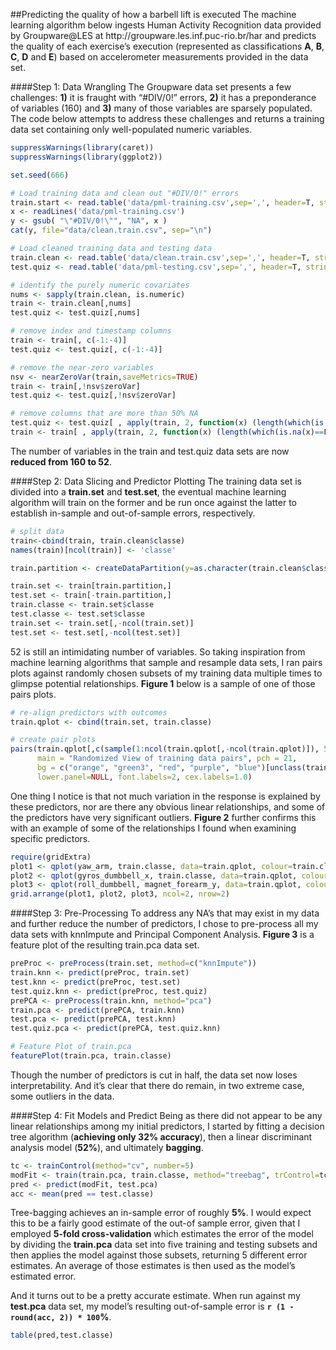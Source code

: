 ##Predicting the quality of how a barbell lift is executed
The machine learning algorithm below ingests Human Activity Recognition data provided by Groupware@LES at http://groupware.les.inf.puc-rio.br/har and predicts the quality of each exercise's execution (represented as classifications **A**, **B**, **C**, **D** and **E**) based on accelerometer measurements provided in the data set.

####Step 1: Data Wrangling
The Groupware data set presents a few challenges: **1)** it is fraught with "#DIV/0!" errors, **2)** it has a preponderance of variables (160) and **3)** many of those variables are sparsely populated. The code below attempts to address these challenges and returns a training data set containing only well-populated numeric variables.

```{r}
suppressWarnings(library(caret))
suppressWarnings(library(ggplot2))

set.seed(666)

# Load training data and clean out "#DIV/0!" errors
train.start <- read.table('data/pml-training.csv',sep=',', header=T, stringsAsFactors=F)
x <- readLines('data/pml-training.csv')
y <- gsub( "\"#DIV/0!\"", "NA", x )
cat(y, file="data/clean.train.csv", sep="\n")

# Load cleaned training data and testing data
train.clean <- read.table('data/clean.train.csv',sep=',', header=T, stringsAsFactors=F)
test.quiz <- read.table('data/pml-testing.csv',sep=',', header=T, stringsAsFactors=F)

# identify the purely numeric covariates
nums <- sapply(train.clean, is.numeric)
train <- train.clean[,nums]
test.quiz <- test.quiz[,nums]

# remove index and timestamp columns
train <- train[, c(-1:-4)]
test.quiz <- test.quiz[, c(-1:-4)]

# remove the near-zero variables
nsv <- nearZeroVar(train,saveMetrics=TRUE)
train <- train[,!nsv$zeroVar]
test.quiz <- test.quiz[,!nsv$zeroVar]

# remove columns that are more than 50% NA
test.quiz <- test.quiz[ , apply(train, 2, function(x) (length(which(is.na(x)==F))/length(x)) > .5)]
train <- train[ , apply(train, 2, function(x) (length(which(is.na(x)==F))/length(x)) > .5)]

```

The number of variables in the train and test.quiz data sets are now **reduced from 160 to 52**.

####Step 2: Data Slicing and Predictor Plotting
The training data set is divided into a **train.set** and **test.set**, the eventual machine learning algorithm will train on the former and be run once against the latter to establish in-sample and out-of-sample errors, respectively.

```{r}
# split data
train<-cbind(train, train.clean$classe)
names(train)[ncol(train)] <- 'classe'

train.partition <- createDataPartition(y=as.character(train.clean$classe), p=.75, list=F)

train.set <- train[train.partition,]
test.set <- train[-train.partition,]
train.classe <- train.set$classe
test.classe <- test.set$classe
train.set <- train.set[,-ncol(train.set)]
test.set <- test.set[,-ncol(test.set)]
```

52 is still an intimidating number of variables. So taking inspiration from machine learning algorithms that sample and resample data sets, I ran pairs plots against randomly chosen subsets of my training data multiple times to glimpse potential relationships. **Figure 1** below is a sample of one of those pairs plots.

```{r}
# re-align predictors with outcomes
train.qplot <- cbind(train.set, train.classe) 

# create pair plots
pairs(train.qplot[,c(sample(1:ncol(train.qplot[,-ncol(train.qplot)]), 5), ncol(train.qplot))], 
      main = "Randomized View of training data pairs", pch = 21, 
      bg = c("orange", "green3", "red", "purple", "blue")[unclass(train.qplot$train.classe)], 
      lower.panel=NULL, font.labels=2, cex.labels=1.0)

```

One thing I notice is that not much variation in the response is explained by these predictors, nor are there any obvious linear relationships, and some of the predictors have very significant outliers. **Figure 2** further confirms this with an example of some of the relationships I found when examining specific predictors.

```{r}
require(gridExtra)
plot1 <- qplot(yaw_arm, train.classe, data=train.qplot, colour=train.classe)
plot2 <- qplot(gyros_dumbbell_x, train.classe, data=train.qplot, colour=train.classe)
plot3 <- qplot(roll_dumbbell, magnet_forearm_y, data=train.qplot, colour=train.classe)
grid.arrange(plot1, plot2, plot3, ncol=2, nrow=2)
```

####Step 3: Pre-Processing
To address any NA's that may exist in my data and further reduce the number of predictors, I chose to pre-process all my data sets with knnImpute and Principal Component Analysis. **Figure 3** is a feature plot of the resulting train.pca data set.

```{r}
preProc <- preProcess(train.set, method=c("knnImpute"))
train.knn <- predict(preProc, train.set)
test.knn <- predict(preProc, test.set)
test.quiz.knn <- predict(preProc, test.quiz)
prePCA <- preProcess(train.knn, method="pca")
train.pca <- predict(prePCA, train.knn)
test.pca <- predict(prePCA, test.knn)
test.quiz.pca <- predict(prePCA, test.quiz.knn)

# Feature Plot of train.pca
featurePlot(train.pca, train.classe)
```

Though the number of predictors is cut in half, the data set now loses interpretability. And it's clear that there do remain, in two extreme case, some outliers in the data.

####Step 4: Fit Models and Predict
Being as there did not appear to be any linear relationships among my initial predictors, I started by fitting a decision tree algorithm (**achieving only 32% accuracy**), then a linear discriminant analysis model (**52%**), and ultimately **bagging**.

```{r}
tc <- trainControl(method="cv", number=5)
modFit <- train(train.pca, train.classe, method="treebag", trControl=tc)
pred <- predict(modFit, test.pca)
acc <- mean(pred == test.classe)
```

Tree-bagging achieves an in-sample error of roughly **5%**. I would expect this to be a fairly good estimate of the out-of sample error, given that I employed **5-fold cross-validation** which estimates the error of the model by dividing the **train.pca** data set into five training and testing subsets and then applies the model against those subsets, returning 5 different error estimates. An average of those estimates is then used as the model's estimated error.

And it turns out to be a pretty accurate estimate. When run against my **test.pca** data set, my model's resulting out-of-sample error is **`r (1 - round(acc, 2)) * 100 `%**.

```{r}
table(pred,test.classe)
```

